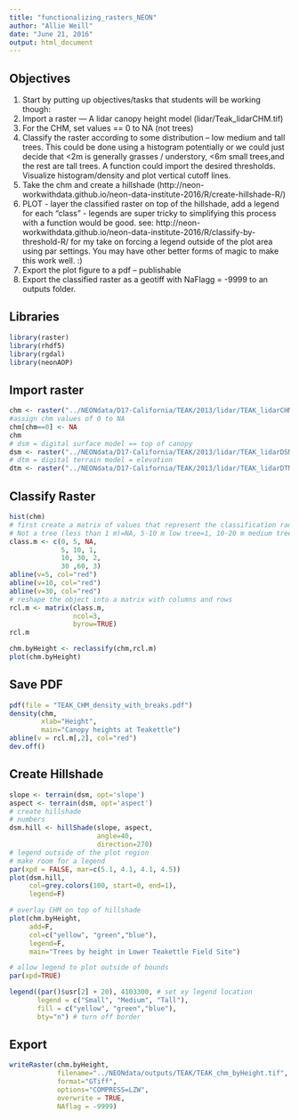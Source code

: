 ```yaml
---
title: "functionalizing_rasters_NEON"
author: "Allie Weill"
date: "June 21, 2016"
output: html_document
---
```

## Objectives

1. Start by putting up objectives/tasks that students will be working though:
1. Import a raster — A lidar canopy height model (lidar/Teak_lidarCHM.tif)
1. For the CHM, set values == 0 to NA (not trees)
1. Classify the raster according to some distribution – low medium and tall trees. This could be done using a histogram potentially or we could just decide that <2m is generally grasses / understory, <6m small trees,and the rest are tall trees. A function could import the desired thresholds. Visualize histogram/density and plot vertical cutoff lines.
1. Take the chm and create a hillshade (http://neon-workwithdata.github.io/neon-data-institute-2016/R/create-hillshade-R/)
1. PLOT - layer the classified raster on top of the hillshade, add a legend for each “class” - legends are super tricky to simplifying this process with a function would be good.  see: http://neon-workwithdata.github.io/neon-data-institute-2016/R/classify-by-threshold-R/  for my take on forcing a legend outside of the plot area using par settings. You may have other better forms of magic to make this work well. :)
1. Export the plot figure to a pdf – publishable
1. Export the classified raster as a geotiff with NaFlagg = -9999 to an outputs folder.

## Libraries
```r
library(raster)
library(rhdf5)
library(rgdal)
library(neonAOP)
```

## Import raster
```r
chm <- raster("../NEONdata/D17-California/TEAK/2013/lidar/TEAK_lidarCHM.tif")
#assign chm values of 0 to NA
chm[chm==0] <- NA
chm
# dsm = digital surface model == top of canopy
dsm <- raster("../NEONdata/D17-California/TEAK/2013/lidar/TEAK_lidarDSM.tif")
# dtm = digital terrain model = elevation
dtm <- raster("../NEONdata/D17-California/TEAK/2013/lidar/TEAK_lidarDTM.tif")
```
## Classify Raster
```r
hist(chm)
# first create a matrix of values that represent the classification ranges
# Not a tree (less than 1 m)=NA, 5-10 m low tree=1, 10-20 m medium tree =2, 20 m and up large tree=3 
class.m <- c(0, 5, NA,
             5, 10, 1,
             10, 30, 2,  
             30 ,60, 3)
abline(v=5, col="red")
abline(v=10, col="red")
abline(v=30, col="red")
# reshape the object into a matrix with columns and rows
rcl.m <- matrix(class.m, 
                ncol=3, 
                byrow=TRUE)
rcl.m

chm.byHeight <- reclassify(chm,rcl.m)
plot(chm.byHeight)
```

## Save PDF
```r
pdf(file = "TEAK_CHM_density_with_breaks.pdf")
density(chm,
        xlab="Height",
        main="Canopy heights at Teakettle")
abline(v = rcl.m[,2], col="red")
dev.off()
```

## Create Hillshade
```r
slope <- terrain(dsm, opt='slope')
aspect <- terrain(dsm, opt='aspect')
# create hillshade
# numbers 
dsm.hill <- hillShade(slope, aspect, 
                      angle=40, 
                      direction=270)
# legend outside of the plot region
# make room for a legend
par(xpd = FALSE, mar=c(5.1, 4.1, 4.1, 4.5))
plot(dsm.hill,
     col=grey.colors(100, start=0, end=1),
     legend=F)

# overlay CHM on top of hillshade
plot(chm.byHeight,
     add=F,
     col=c("yellow", "green","blue"),
     legend=F,
     main="Trees by height in Lower Teakettle Field Site")

# allow legend to plot outside of bounds
par(xpd=TRUE)

legend((par()$usr[2] + 20), 4103300, # set xy legend location
       legend = c("Small", "Medium", "Tall"),
       fill = c("yellow", "green","blue"), 
       bty="n") # turn off border
```
## Export
```r
writeRaster(chm.byHeight,
            filename="../NEONdata/outputs/TEAK/TEAK_chm_byHeight.tif",
            format="GTiff",
            options="COMPRESS=LZW",
            overwrite = TRUE,
            NAflag = -9999)
```




